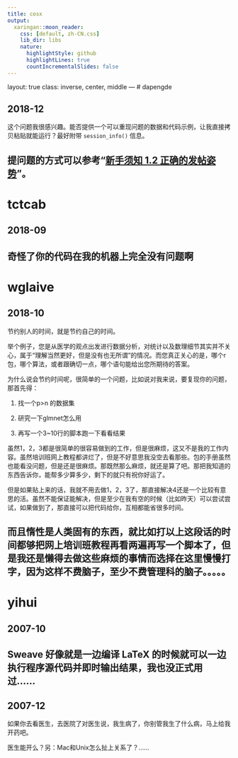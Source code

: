 ```yaml
---
title: cosx
output:
  xaringan::moon_reader:
    css: [default, zh-CN.css]
    lib_dir: libs
    nature:
      highlightStyle: github
      highlightLines: true
      countIncrementalSlides: false
---
```

layout: true
class: inverse, center, middle
---
#  dapengde

##  2018-12

这个问题我很感兴趣。能否提供一个可以重现问题的数据和代码示例，让我直接拷贝粘贴就能运行？最好附带 `session_info()` 信息。



提问题的方式可以参考“[新手须知 1.2 正确的发帖姿势](https://d.cosx.org/d/1553)”。
---
#  tctcab

##  2018-09

奇怪了你的代码在我的机器上完全没有问题啊
---
#  wglaive

##  2018-10

节约别人的时间，就是节约自己的时间。

举个例子，您是从医学的观点出发进行数据分析，对统计以及数理细节其实并不关心，属于“理解当然更好，但是没有也无所谓”的情况。而您真正关心的是，哪个r包，哪个算法，或者跟确切一点，哪个语句能给出您所期待的答案。



为什么说会节约时间呢，很简单的一个问题，比如说对我来说，要复现你的问题，那首先得：



1. 找一个p>n 的数据集

2. 研究一下glmnet怎么用

3. 再写一个3~10行的脚本跑一下看看结果



虽然1，2，3都是很简单的很容易做到的工作，但是很麻烦，这又不是我的工作内容。虽然培训班网上教程都讲烂了，但是不好意思我没空去看那些。包的手册虽然也能看没问题，但是还是很麻烦。那既然那么麻烦，就还是算了吧。那把我知道的东西告诉你，能帮多少算多少，剩下的就只有祝你好运了。

但是如果贴上来的话，我就不用去做1，2，3了，那直接解决4还是一个比较有意思的活。虽然不能保证能解决，但是至少在我有空的时候（比如昨天）可以尝试尝试，如果做到了，那直接可以把代码给你，互相都能省很多时间。



而且惰性是人类固有的东西，就比如打以上这段话的时间都够把网上培训班教程再看两遍再写一个脚本了，但是我还是懒得去做这些麻烦的事情而选择在这里慢慢打字，因为这样不费脑子，至少不费管理科的脑子。。。。。
---
#  yihui

##  2007-10

Sweave 好像就是一边编译 LaTeX 的时候就可以一边执行程序源代码并即时输出结果，我也没正式用过……
---



##  2007-12

如果你去看医生，去医院了对医生说，我生病了，你别管我生了什么病，马上给我开药吧。



医生能开么？另：Mac和Unix怎么扯上关系了？……

